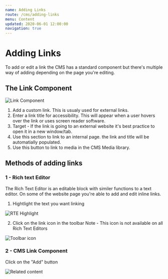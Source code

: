 ```yaml
---
name: Adding Links
route: /cms/adding-links
menu: Content
updated: 2020-06-01 12:00:00
navigation: true
---
```


# Adding Links

To add or edit a link the CMS has a standard component but there's multiple way of adding depending on the page you're editing.

## The Link Component

![Link Component](../../../public/cms/links/link.png)

1. Add a custom link. This is usualy used for external links.
2. Enter a link title for accessibility. This will appear when a user hovers over the link or uses screen reader software.
3. Target - If the link is going to an external website it's best practice to open it in a new window/tab.
4. Use this section to link to an internal page. the link and title will be automatially populated.
5. Use this button to link to media in the CMS Media library.

## Methods of adding links

### 1 - Rich text Editor

The Rich Text Editor is an editable block with similer functions to a text editor. On some of the website page you're able to add and edit inline links.

1. Hightlight the text you want linking

![RTE Highlight](../../../public/cms/links/link-rte-highlight.png)

2. Click on the link icon in the toolbar
Note - This icon is not available on all Rich Text Editors

![Toolbar icon](../../../public/cms/links/link-rte-link-toolbar.png)

### 2 - CMS Link Component

Click on the "Add" button

![Related content](../../../public/cms/links/link-cms-component.png)
